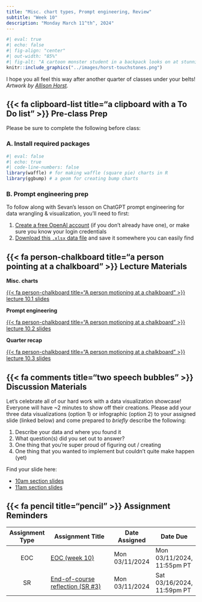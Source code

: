 ```yaml
---
title: "Misc. chart types, Prompt engineering, Review"
subtitle: "Week 10"
description: "Monday March 11^th^, 2024"
---
```


```r
#| eval: true 
#| echo: false
#| fig-align: "center"
#| out-width: "85%" 
#| fig-alt: "A cartoon monster student in a backpack looks on at stunning gems labeled 'Touchstones of Intuition', which have the text 'You know some stuff' written on sequential crystals."
knitr::include_graphics("../images/horst-touchstones.png")
```

::: {.center-text .gray-text}
I hope you all feel this way after another quarter of classes under your belts! *Artwork by [Allison Horst](https://allisonhorst.com/).*
:::

## {{< fa clipboard-list title="a clipboard with a To Do list" >}} Pre-class Prep {#pre-class-prep}

Please be sure to complete the following before class:

### A. Install required packages

```r
#| eval: false
#| echo: true
#| code-line-numbers: false
library(waffle) # for making waffle (square pie) charts in R
library(ggbump) # a geom for creating bump charts
```

### B. Prompt engineering prep

To follow along with Sevan's lesson on ChatGPT prompt engineering for data wrangling & visualization, you'll need to first:

1. [Create a free OpenAI account](https://chat.openai.com/auth/login) (if you don't already have one), or make sure you know your login credentials
2. [Download this `.xlsx` data file](https://docs.google.com/spreadsheets/d/1VeWF01_2--KXS7sB-IfPGVNNkGdGcGpN/edit?usp=sharing&ouid=103292946495291407556&rtpof=true&sd=true) and save it somewhere you can easily find

## {{< fa person-chalkboard title="a person pointing at a chalkboard" >}} Lecture Materials {#lecture-materials}

::: {.grid}

::: {.g-col-12 .g-col-md-4}
::: {.center-text}
[**Misc. charts**]{.teal-text .body-text-m}

[{{< fa person-chalkboard title="A person motioning at a chalkboard" >}} lecture 10.1 slides](lecture-slides/week10.1-misc-charts-slides.qmd){.btn role="button" target="_blank"} 
:::
:::

::: {.g-col-12 .g-col-md-4}
::: {.center-text}
[**Prompt engineering**]{.teal-text .body-text-m}

[{{< fa person-chalkboard title="A person motioning at a chalkboard" >}} lecture 10.2 slides](https://docs.google.com/presentation/d/11i_Q33FCaKlQYNlGUpzOa8zb9fpfxB3eTFfD6cjdlZo/edit#slide=id.p){.btn role="button" target="_blank"} 
:::
:::

::: {.g-col-12 .g-col-md-4}
::: {.center-text}
[**Quarter recap**]{.teal-text .body-text-m}

[{{< fa person-chalkboard title="A person motioning at a chalkboard" >}} lecture 10.3 slides](lecture-slides/week10.3-recap.qmd){.btn role="button" target="_blank"} 
:::
:::

:::

## {{< fa comments title="two speech bubbles" >}} Discussion Materials {#discussion-materials}

Let's celebrate all of our hard work with a data visualization showcase! Everyone will have ~2 minutes to show off their creations. Please add your three data visualizations (option 1) or infographic (option 2) to your assigned slide (linked below) and come prepared to *briefly* describe the following:

1. Describe your data and where you found it
2. What question(s) did you set out to answer?
3. One thing that you're super proud of figuring out / creating
4. One thing that you wanted to implement but couldn't quite make happen (yet)

Find your slide here:

- [10am section slides](https://docs.google.com/presentation/d/1uGNLzMlspbj1Pn0qQdF7CoD2RA0eIl8DHj5tQyXh3qE/edit?usp=sharing)
- [11am section slides](https://docs.google.com/presentation/d/1u31owoOiWuKI_ZEdebCpytsr1s2FtaKY2UzM0T59RAg/edit?usp=sharing)

## {{< fa pencil title="pencil" >}} Assignment Reminders {#assignment-reminders}

<!-- | Assignment Type | Assignment Title                 | Date Assigned  | Date Due                   | -->
<!-- |:---------------:|----------------------------------|----------------|----------------------------| -->
<!-- | EOC             | EOC (week 10)                    | Mon 03/11/2024 | Mon 03/11/2024, 11:55pm PT | -->
<!-- | SR              | End-of-course reflection (SR #3) | Mon 03/11/2024 | Sat 03/16/2024, 11:59pm PT | -->

| Assignment Type | Assignment Title                                                                | Date Assigned  | Date Due        |
|:---------------:|----------------------------------------------------------------------|----------------|----------------------------|
| EOC             | [EOC (week 10)](https://forms.gle/dEmgAhCMDnnhbNqK7)                 | Mon 03/11/2024 | Mon 03/11/2024, 11:55pm PT |
| SR              | [End-of-course reflection (SR #3)](../assignments/SR3-endcourse.qmd) | Mon 03/11/2024 | Sat 03/16/2024, 11:59pm PT |

       
